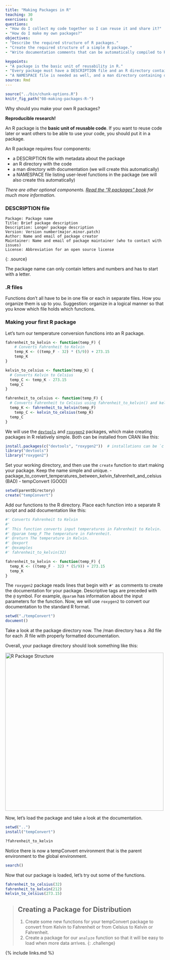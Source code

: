 ```yaml
---
title: "Making Packages in R"
teaching: 30
exercises: 0
questions:
- "How do I collect my code together so I can reuse it and share it?"
- "How do I make my own packages?"
objectives:
- "Describe the required structure of R packages."
- "Create the required structure of a simple R package."
- "Write documentation comments that can be automatically compiled to R's native help and documentation format."

keypoints:
- "A package is the basic unit of reusability in R."
- "Every package must have a DESCRIPTION file and an R directory containing code. These are created by us."
- "A NAMESPACE file is needed as well, and a man directory containing documentation, but both can be autogenerated."
source: Rmd
---
```


```r
source("../bin/chunk-options.R")
knitr_fig_path("08-making-packages-R-")
```

Why should you make your own R packages?

**Reproducible research!**

An R package is the **basic unit of reusable code**.
If you want to reuse code later or want others to be able to use your code, you should put it in a package.

An R package requires four components:

*   a DESCRIPTION file with metadata about the package
*   an R directory with the code
*   a man directory with documentation (we will create this automatically)
*   a NAMESPACE file listing user-level functions in the package (we will also create this automatically)

*There are other optional components. [Read the "R packages" book][r-pkgs-desc] for much more information.*

[r-pkgs-desc]: http://r-pkgs.had.co.nz/description.html

### DESCRIPTION file

~~~
Package: Package name
Title: Brief package description
Description: Longer package description
Version: Version number(major.minor.patch)
Author: Name and email of package creator
Maintainer: Name and email of package maintainer (who to contact with issues)
License: Abbreviation for an open source license
~~~
{: .source}

The package name can only contain letters and numbers and has to start with a letter.

### .R files

Functions don't all have to be in one file or each in separate files.
How you organize them is up to you.
Suggestion: organize in a logical manner so that you know which file holds which functions.

### Making your first R package

Let's turn our temperature conversion functions into an R package.

```r
fahrenheit_to_kelvin <- function(temp_F) {
    # Converts Fahrenheit to Kelvin
    temp_K <- ((temp_F - 32) * (5/9)) + 273.15
    temp_K
}
```

```r
kelvin_to_celsius <- function(temp_K) {
  # Converts Kelvin to Celsius
  temp_C <- temp_K - 273.15
  temp_C
}
```

```r
fahrenheit_to_celsius <- function(temp_F) {
  # Converts Fahrenheit to Celsius using fahrenheit_to_kelvin() and kelvin_to_celsius()
  temp_K <- fahrenheit_to_kelvin(temp_F)
	temp_C <- kelvin_to_celsius(temp_K)
  temp_C
}
```

We will use the [`devtools`][devtools] and [`roxygen2`][roxygen2] packages, which make creating packages in R relatively simple. Both can be installed from CRAN like this:

```r
install.packages(c("devtools", "roxygen2"))  # installations can be `c`ombined
library("devtools")
library("roxygen2")
```

[devtools]: https://cran.r-project.org/package=devtools
[roxygen2]: https://cran.r-project.org/package=roxygen2


Set your working directory, and then use the `create` function to start making your package.
Keep the name simple and unique.
  - package_to_convert_temperatures_between_kelvin_fahrenheit_and_celsius (BAD)
  - tempConvert (GOOD)

```r
setwd(parentDirectory)
create("tempConvert")
```

Add our functions to the R directory.
Place each function into a separate R script and add documentation like this:

```r
#' Converts Fahrenheit to Kelvin
#'
#' This function converts input temperatures in Fahrenheit to Kelvin.
#' @param temp_F The temperature in Fahrenheit.
#' @return The temperature in Kelvin.
#' @export
#' @examples
#' fahrenheit_to_kelvin(32)

fahrenheit_to_kelvin <- function(temp_F) {
  temp_K <- ((temp_F - 32) * (5/9)) + 273.15
  temp_K
}
```

The `roxygen2` package reads lines that begin with `#'` as comments to create the documentation for your package.
Descriptive tags are preceded with the `@` symbol. For example, `@param` has information about the input parameters for the function.
Now, we will use `roxygen2` to convert our documentation to the standard R format.

```r
setwd("./tempConvert")
document()
```

Take a look at the package directory now.
The /man directory has a .Rd file for each .R file with properly formatted documentation.

Overall, your package directory should look something like this:

<img src="../fig/R-package-structure.svg" alt="R Package Structure" width="500" />

Now, let's load the package and take a look at the documentation.

```r
setwd("..")
install("tempConvert")

?fahrenheit_to_kelvin
```

Notice there is now a tempConvert environment that is the parent environment to the global environment.

```r
search()
```

Now that our package is loaded, let's try out some of the functions.

```r
fahrenheit_to_celsius(32)
fahrenheit_to_kelvin(212)
kelvin_to_celsius(273.15)
```

> ## Creating a Package for Distribution
>
> 1. Create some new functions for your tempConvert package to convert from Kelvin to Fahrenheit or from Celsius to Kelvin or Fahrenheit.
> 2. Create a package for our `analyze` function so that it will be easy to load when more data arrives.
{: .challenge}

{% include links.md %}
